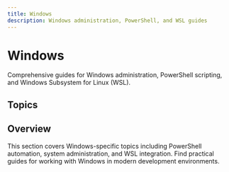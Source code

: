 ```yaml
---
title: Windows
description: Windows administration, PowerShell, and WSL guides
---
```



# Windows

Comprehensive guides for Windows administration, PowerShell scripting, and Windows Subsystem for Linux (WSL).

## Topics

<Cards>
  <Card
    title="PowerShell"
    href="./powershell"
    description="PowerShell scripts, commands, and automation"
  />
  <Card
    title="WSL"
    href="./wsl"
    description="Windows Subsystem for Linux setup and usage"
  />
</Cards>

## Overview

This section covers Windows-specific topics including PowerShell automation, system administration, and WSL integration. Find practical guides for working with Windows in modern development environments.